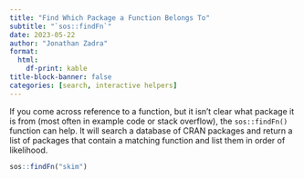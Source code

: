 ```yaml
---
title: "Find Which Package a Function Belongs To"
subtitle: "`sos::findFn`"
date: 2023-05-22
author: "Jonathan Zadra"
format:
  html:
    df-print: kable
title-block-banner: false
categories: [search, interactive helpers]
---
```


If you come across reference to a function, but it isn't clear what package it is from (most often in example code or stack overflow), the `sos::findFn()` function can help. It will search a database of CRAN packages and return a list of packages that contain a matching function and list them in order of likelihood.

```r
sos::findFn("skim")
```

